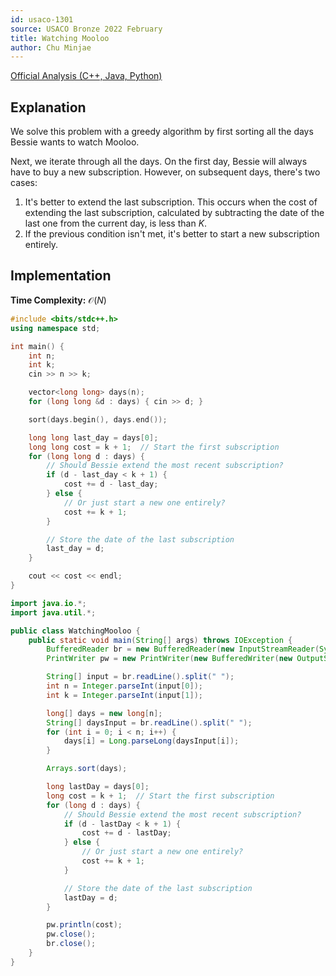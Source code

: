 ```yaml
---
id: usaco-1301
source: USACO Bronze 2022 February
title: Watching Mooloo
author: Chu Minjae
---
```


[Official Analysis (C++, Java, Python)](http://www.usaco.org/current/data/sol_prob3_bronze_feb23.html)

## Explanation

We solve this problem with a greedy algorithm by first sorting all the days Bessie wants to watch Mooloo.

Next, we iterate through all the days.
On the first day, Bessie will always have to buy a new subscription.
However, on subsequent days, there's two cases:
1. It's better to extend the last subscription.
   This occurs when the cost of extending the last subscription, calculated by
   subtracting the date of the last one from the current day, is less than $K$.
2. If the previous condition isn't met, it's better to start a new subscription entirely.

## Implementation

**Time Complexity:** $\mathcal{O}(N)$

<LanguageSection>
<CPPSection>

```cpp
#include <bits/stdc++.h>
using namespace std;

int main() {
	int n;
	int k;
	cin >> n >> k;

	vector<long long> days(n);
	for (long long &d : days) { cin >> d; }

	sort(days.begin(), days.end());

	long long last_day = days[0];
	long long cost = k + 1;  // Start the first subscription
	for (long long d : days) {
		// Should Bessie extend the most recent subscription?
		if (d - last_day < k + 1) {
			cost += d - last_day;
		} else {
			// Or just start a new one entirely?
			cost += k + 1;
		}

		// Store the date of the last subscription
		last_day = d;
	}

	cout << cost << endl;
}
```

</CPPSection>
<JavaSection>

```java
import java.io.*;
import java.util.*;

public class WatchingMooloo {
    public static void main(String[] args) throws IOException {
        BufferedReader br = new BufferedReader(new InputStreamReader(System.in));
        PrintWriter pw = new PrintWriter(new BufferedWriter(new OutputStreamWriter(System.out)));

        String[] input = br.readLine().split(" ");
        int n = Integer.parseInt(input[0]);
        int k = Integer.parseInt(input[1]);

        long[] days = new long[n];
        String[] daysInput = br.readLine().split(" ");
        for (int i = 0; i < n; i++) {
            days[i] = Long.parseLong(daysInput[i]);
        }

        Arrays.sort(days);

        long lastDay = days[0];
        long cost = k + 1;  // Start the first subscription
        for (long d : days) {
            // Should Bessie extend the most recent subscription?
            if (d - lastDay < k + 1) {
                cost += d - lastDay;
            } else {
                // Or just start a new one entirely?
                cost += k + 1;
            }

            // Store the date of the last subscription
            lastDay = d;
        }

        pw.println(cost);
        pw.close();
        br.close();
    }
}

```

</JavaSection>
</LanguageSection>
